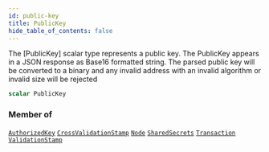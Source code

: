 ```yaml
---
id: public-key
title: PublicKey
hide_table_of_contents: false
---
```








The [PublicKey] scalar type represents a public key.
The PublicKey appears in a JSON response as Base16 formatted string. The parsed public key will
be converted to a binary and any invalid address with an invalid algorithm or invalid size will be rejected

```graphql
scalar PublicKey
```




### Member of

[`AuthorizedKey`](/build/api/schema/objects/authorized-key)  <Badge class="secondary" text="object"/><Bullet />[`CrossValidationStamp`](/build/api/schema/objects/cross-validation-stamp)  <Badge class="secondary" text="object"/><Bullet />[`Node`](/build/api/schema/objects/node)  <Badge class="secondary" text="object"/><Bullet />[`SharedSecrets`](/build/api/schema/objects/shared-secrets)  <Badge class="secondary" text="object"/><Bullet />[`Transaction`](/build/api/schema/objects/transaction)  <Badge class="secondary" text="object"/><Bullet />[`ValidationStamp`](/build/api/schema/objects/validation-stamp)  <Badge class="secondary" text="object"/>



